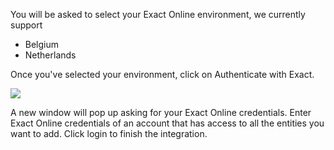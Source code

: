 

You will be asked to select your Exact Online environment, we currently support

- Belgium
- Netherlands

Once you've selected your environment, click on <PrimaryButton>Authenticate with Exact</PrimaryButton>.

<BrowserFrame>
  <img src={exactLoginScreenshot} />
</BrowserFrame>

A new window will pop up asking for your Exact Online credentials. Enter Exact Online credentials of an account that has access to all the entities you want to add. Click login to finish the integration.   
